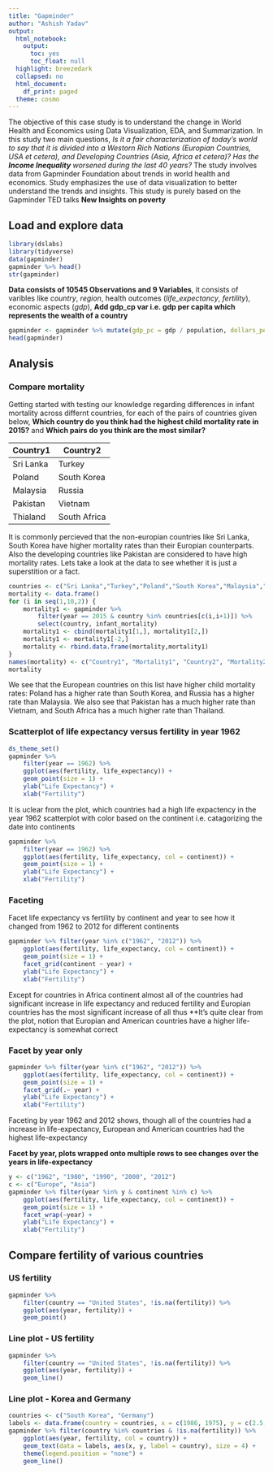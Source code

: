 ```yaml
---
title: "Gapminder"
author: "Ashish Yadav"
output:
  html_notebook:
    output:
      toc: yes
      toc_float: null
  highlight: breezedark
  collapsed: no
  html_document:
    df_print: paged
  theme: cosmo
---
```

The objective of this case study is to understand the change in World Health and Economics using Data Visualization, EDA, and Summarization. In this study two main questions, *Is it a fair characterization of today's world to say that it is divided into a Westorn Rich Nations (Europian Countries, USA et cetera), and Developing Countries (Asia, Africa et cetera)? Has the **Income Inequality** worsened during the last 40 years?* The study involves data from Gapminder Foundation about trends in world health and economics. Study emphasizes the use of data visualization to better understand the trends and insights. This study is purely based on the Gapminder TED talks **New Insights on poverty**

## Load and explore data

```r
library(dslabs)
library(tidyverse)
data(gapminder)
gapminder %>% head()
str(gapminder)
```

**Data consists of 10545 Observations and 9 Variables**, it consists of varibles like *country*, *region*, health outcomes (*life_expectancy*, *fertility*), economic aspects (*gdp*), 
**Add gdp_cp var i.e. gdp per capita which represents the wealth of a country**

```r
gapminder <- gapminder %>% mutate(gdp_pc = gdp / population, dollars_per_day = gdp_pc/365)
head(gapminder)
```

## Analysis
### Compare mortality
Getting started with testing our knowledge regarding differences in infant mortality across differnt countries, for each of the pairs of countries given below, **Which country do you think had the highest child mortality rate in 2015?** and **Which pairs do you think are the most similar?**

|Country1 |Country2|
|---------|--------|
|Sri Lanka|Turkey  |
|Poland|South Korea|
|Malaysia|Russia|
|Pakistan|Vietnam|
|Thialand|South Africa|

It is commonly percieved that the non-europian countries like Sri Lanka, South Korea have higher mortality rates than their Europian counterparts. Also the developing countries like Pakistan are considered to have high mortality rates. Lets take a look at the data to see whether it is just a superstition or a fact.
```r
countries <- c("Sri Lanka","Turkey","Poland","South Korea","Malaysia","Russia","Pakistan","Vietnam","Thailand","South Africa")
mortality <- data.frame()
for (i in seq(1,10,2)) {
    mortality1 <- gapminder %>%
        filter(year == 2015 & country %in% countries[c(i,i+1)]) %>%
        select(country, infant_mortality)
    mortality1 <- cbind(mortality1[1,], mortality1[2,])
    mortality1 <- mortality1[-2,]
    mortality <- rbind.data.frame(mortality,mortality1)
}
names(mortality) <- c("Country1", "Mortality1", "Country2", "Mortality2")
mortality
```
We see that the European countries on this list have higher child mortality rates: Poland
has a higher rate than South Korea, and Russia has a higher rate than Malaysia. We also
see that Pakistan has a much higher rate than Vietnam, and South Africa has a much
higher rate than Thailand.

### Scatterplot of life expectancy versus fertility in year 1962
```r
ds_theme_set()
gapminder %>%
    filter(year == 1962) %>%
    ggplot(aes(fertility, life_expectancy)) +
    geom_point(size = 1) +
    ylab("Life Expectancy") +
    xlab("Fertility")
```

 It is uclear from the  plot, which countries had a high life expactency in the year 1962
 scatterplot with color based on the continent i.e. catagorizing the date into continents
 
```r
gapminder %>%
    filter(year == 1962) %>%
    ggplot(aes(fertility, life_expectancy, col = continent)) +
    geom_point(size = 1) +
    ylab("Life Expectancy") +
    xlab("Fertility")
```

### Faceting
Facet life expectancy vs fertility by continent and year to see how it changed from 1962 to 2012 for different continents

```r
gapminder %>% filter(year %in% c("1962", "2012")) %>%
    ggplot(aes(fertility, life_expectancy, col = continent)) +
    geom_point(size = 1) +
    facet_grid(continent ~ year) +
    ylab("Life Expectancy") +
    xlab("Fertility")
```

Except for countries in Africa continent almost all of the countries had significant increase in life expectancy and reduced fertility and Europian countries has the most significant increase of all thus **It's quite clear from the plot, notion that Europian and American countries have a higher life-expectancy is somewhat correct

### Facet by year only
```r
gapminder %>% filter(year %in% c("1962", "2012")) %>%
    ggplot(aes(fertility, life_expectancy, col = continent)) +
    geom_point(size = 1) +
    facet_grid(.~ year) +
    ylab("Life Expectancy") +
    xlab("Fertility")
```

Faceting by year 1962 and 2012 shows, though all of the countries had a increase in life-expectancy, European and American countries had the highest life-expectancy

**Facet by year, plots wrapped onto multiple rows to see changes over the years in life-expectancy**

```r
y <- c("1962", "1980", "1990", "2000", "2012")
c <- c("Europe", "Asia")
gapminder %>% filter(year %in% y & continent %in% c) %>%
    ggplot(aes(fertility, life_expectancy, col = continent)) +
    geom_point(size = 1) +
    facet_wrap(~year) +
    ylab("Life Expectancy") +
    xlab("Fertility")
```

## Compare fertility of various countries
### US fertility
```r
gapminder %>%
    filter(country == "United States", !is.na(fertility)) %>%
    ggplot(aes(year, fertility)) +
    geom_point()
```

### Line plot - US fertility
```r
gapminder %>%
    filter(country == "United States", !is.na(fertility)) %>%
    ggplot(aes(year, fertility)) +
    geom_line()
```

### Line plot - Korea and Germany

```r
countries <- c("South Korea", "Germany")
labels <- data.frame(country = countries, x = c(1986, 1975), y = c(2.5,2.0))
gapminder %>% filter(country %in% countries & !is.na(fertility)) %>%
    ggplot(aes(year, fertility, col = country)) +
    geom_text(data = labels, aes(x, y, label = country), size = 4) +
    theme(legend.position = "none") +
    geom_line()
```
